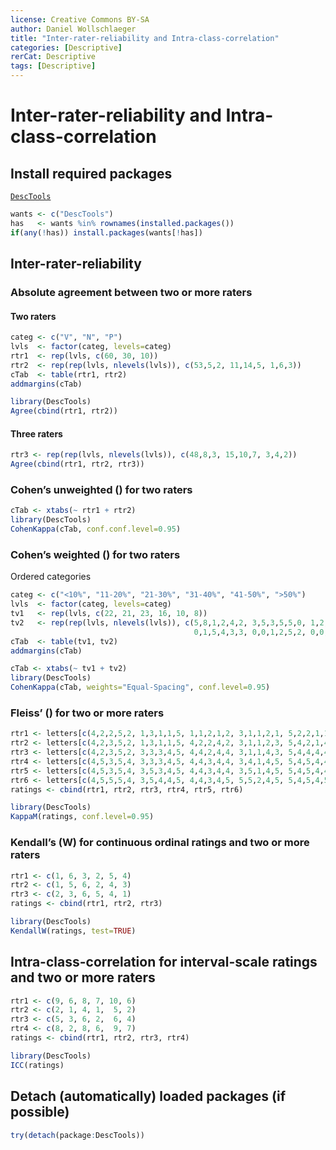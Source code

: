 ---
license: Creative Commons BY-SA
author: Daniel Wollschlaeger
title: "Inter-rater-reliability and Intra-class-correlation"
categories: [Descriptive]
rerCat: Descriptive
tags: [Descriptive]
---

Inter-rater-reliability and Intra-class-correlation
=========================

Install required packages
-------------------------

[`DescTools`](https://cran.r-project.org/package=DescTools)

```{r}
wants <- c("DescTools")
has   <- wants %in% rownames(installed.packages())
if(any(!has)) install.packages(wants[!has])
```

Inter-rater-reliability
-------------------------

### Absolute agreement between two or more raters

#### Two raters

```{r}
categ <- c("V", "N", "P")
lvls  <- factor(categ, levels=categ)
rtr1  <- rep(lvls, c(60, 30, 10))
rtr2  <- rep(rep(lvls, nlevels(lvls)), c(53,5,2, 11,14,5, 1,6,3))
cTab  <- table(rtr1, rtr2)
addmargins(cTab)
```

```{r}
library(DescTools)
Agree(cbind(rtr1, rtr2))
```

#### Three raters

```{r}
rtr3 <- rep(rep(lvls, nlevels(lvls)), c(48,8,3, 15,10,7, 3,4,2))
Agree(cbind(rtr1, rtr2, rtr3))
```

### Cohen's unweighted \(\kappa\) for two raters

```{r}
cTab <- xtabs(~ rtr1 + rtr2)
library(DescTools)
CohenKappa(cTab, conf.conf.level=0.95)
```

### Cohen's weighted \(\kappa\) for two raters

Ordered categories

```{r}
categ <- c("<10%", "11-20%", "21-30%", "31-40%", "41-50%", ">50%")
lvls  <- factor(categ, levels=categ)
tv1   <- rep(lvls, c(22, 21, 23, 16, 10, 8))
tv2   <- rep(rep(lvls, nlevels(lvls)), c(5,8,1,2,4,2, 3,5,3,5,5,0, 1,2,6,11,2,1,
                                         0,1,5,4,3,3, 0,0,1,2,5,2, 0,0,1, 2,1,4))
cTab  <- table(tv1, tv2)
addmargins(cTab)
```

```{r}
cTab <- xtabs(~ tv1 + tv2)
library(DescTools)
CohenKappa(cTab, weights="Equal-Spacing", conf.level=0.95)
```

### Fleiss' \(\kappa\) for two or more raters

```{r}
rtr1 <- letters[c(4,2,2,5,2, 1,3,1,1,5, 1,1,2,1,2, 3,1,1,2,1, 5,2,2,1,1, 2,1,2,1,5)]
rtr2 <- letters[c(4,2,3,5,2, 1,3,1,1,5, 4,2,2,4,2, 3,1,1,2,3, 5,4,2,1,4, 2,1,2,3,5)]
rtr3 <- letters[c(4,2,3,5,2, 3,3,3,4,5, 4,4,2,4,4, 3,1,1,4,3, 5,4,4,4,4, 2,1,4,3,5)]
rtr4 <- letters[c(4,5,3,5,4, 3,3,3,4,5, 4,4,3,4,4, 3,4,1,4,5, 5,4,5,4,4, 2,1,4,3,5)]
rtr5 <- letters[c(4,5,3,5,4, 3,5,3,4,5, 4,4,3,4,4, 3,5,1,4,5, 5,4,5,4,4, 2,5,4,3,5)]
rtr6 <- letters[c(4,5,5,5,4, 3,5,4,4,5, 4,4,3,4,5, 5,5,2,4,5, 5,4,5,4,5, 4,5,4,3,5)]
ratings <- cbind(rtr1, rtr2, rtr3, rtr4, rtr5, rtr6)
```

```{r}
library(DescTools)
KappaM(ratings, conf.level=0.95)
```

### Kendall's \(W\) for continuous ordinal ratings and two or more raters

```{r}
rtr1 <- c(1, 6, 3, 2, 5, 4)
rtr2 <- c(1, 5, 6, 2, 4, 3)
rtr3 <- c(2, 3, 6, 5, 4, 1)
ratings <- cbind(rtr1, rtr2, rtr3)
```

```{r}
library(DescTools)
KendallW(ratings, test=TRUE)
```

Intra-class-correlation for interval-scale ratings and two or more raters
-------------------------

```{r}
rtr1 <- c(9, 6, 8, 7, 10, 6)
rtr2 <- c(2, 1, 4, 1,  5, 2)
rtr3 <- c(5, 3, 6, 2,  6, 4)
rtr4 <- c(8, 2, 8, 6,  9, 7)
ratings <- cbind(rtr1, rtr2, rtr3, rtr4)
```

```{r}
library(DescTools)
ICC(ratings)
```

Detach (automatically) loaded packages (if possible)
-------------------------

```{r}
try(detach(package:DescTools))
```
